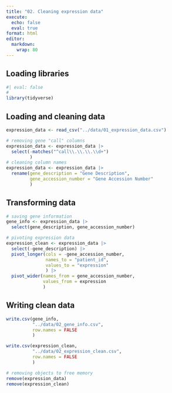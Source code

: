 ```yaml
---
title: "02. Cleaning expression data"
execute: 
  echo: false
  eval: true
format: html
editor: 
  markdown: 
    wrap: 80
---
```


## Loading libraries

```r
#| eval: false
#
library(tidyverse)
```

## Loading and cleaning data

```r
expression_data <- read_csv("../data/01_expression_data.csv")

# removing gene "call" columns
expression_data <- expression_data |>
  select(-matches("^call\\.\\.\\.\\d+")
         )
# cleaning column names
expression_data <- expression_data |>
  rename(gene_description = "Gene Description",
         gene_accession_number = "Gene Accession Number"
         )
```

## Transforming data

```r
# saving gene information
gene_info <- expression_data |> 
  select(gene_description, gene_accession_number)

# pivoting expression data 
expression_clean <- expression_data |>
  select(-gene_description) |> 
  pivot_longer(cols = -gene_accession_number,
               names_to = "patient_id",
               values_to = "expression"
               ) |> 
  pivot_wider(names_from = gene_accession_number,
              values_from = expression
              )
```

## Writing clean data

```r
write.csv(gene_info,
          "../data/02_gene_info.csv",
          row.names = FALSE
          )

write.csv(expression_clean,
          "../data/02_expression_clean.csv",
          row.names = FALSE
          )

# removing objects to free memory
remove(expression_data)
remove(expression_clean)
```